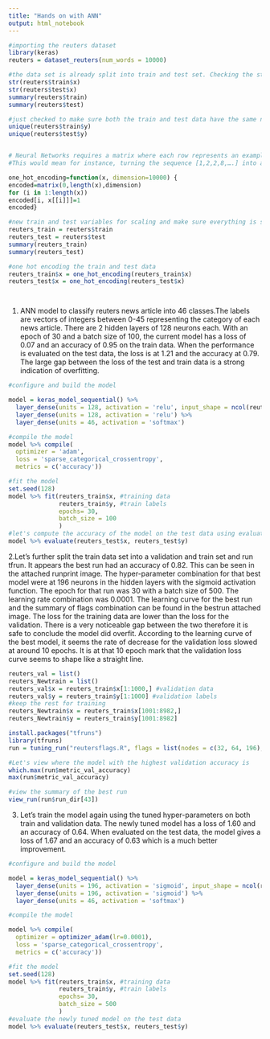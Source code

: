 ---
title: "Hands on with ANN"
output: html_notebook
---

```{r}
#importing the reuters dataset
library(keras)
reuters = dataset_reuters(num_words = 10000)

#the data set is already split into train and test set. Checking the structure of both train and test
str(reuters$train$x)
str(reuters$test$x)
summary(reuters$train)
summary(reuters$test)

#just checked to make sure both the train and test data have the same number of classes
unique(reuters$train$y)
unique(reuters$test$y)


# Neural Networks requires a matrix where each row represents an example and each column represent an attribute of that example. Therefore, to prepare this data for neural networks we need to make sure that all examples have the same number of columns ( that is, they are vectors of the same length). To do this, we do onehot encoding of each example to turn them into vectors of 0s and 1s.
#This would mean for instance, turning the sequence [1,2,2,8,….] into a 10000 dimensional vector that would be all zeros except for indices 1,2,8, etc. In other words, we turn each news article into a 10000 dimensional binary vector which indicates which of the top 10000 frequent words occur in that article.

one_hot_encoding=function(x, dimension=10000) {
encoded=matrix(0,length(x),dimension)
for (i in 1:length(x))
encoded[i, x[[i]]]=1
encoded}

#new train and test variables for scaling and make sure everything is still the same
reuters_train = reuters$train
reuters_test = reuters$test
summary(reuters_train)
summary(reuters_test)

#one hot encoding the train and test data
reuters_train$x = one_hot_encoding(reuters_train$x)
reuters_test$x = one_hot_encoding(reuters_test$x)




```

1. ANN model to classify reuters news article into 46 classes.The labels are vectors of integers between 0-45 representing the category of each news article. There are 2 hidden layers of 128 neurons each. With an epoch of 30 and a batch size of 100, the current model has a loss of 0.07 and an accuracy of 0.95 on the train data. When the performance is evaluated on the test data, the loss is at 1.21 and the accuracy at 0.79. The large gap between the loss of the test and train data is a strong indication of overfitting.
```{r}
#configure and build the model

model = keras_model_sequential() %>%
  layer_dense(units = 128, activation = 'relu', input_shape = ncol(reuters_train$x)) %>% 
  layer_dense(units = 128, activation = 'relu') %>%
  layer_dense(units = 46, activation = 'softmax') 

#compile the model
model %>% compile(
  optimizer = 'adam',
  loss = 'sparse_categorical_crossentropy',
  metrics = c('accuracy'))

#fit the model
set.seed(128)
model %>% fit(reuters_train$x, #training data
              reuters_train$y, #train labels
              epochs= 30, 
              batch_size = 100
              )
#let's compute the accuracy of the model on the test data using evaluate
model %>% evaluate(reuters_test$x, reuters_test$y)


```

2.Let's further split the train data set into a validation and train set and run tfrun. It appears the best run had an accuracy of 0.82. This can be seen in the attached runprint image. The hyper-parameter combination for that best model were at 196 neurons in the hidden layers with the sigmoid activation function.  The epoch for that run was 30 with a batch size of 500. The learning rate combination was 0.0001. The learning curve for the best run and the summary of flags combination can be found in the bestrun attached image. The loss for the training data are lower than the loss for the validation. There is a very noticeable gap between the two therefore it is safe to conclude the model did overfit. According to the learning curve of the best model, it seems the rate of decrease for the validation loss slowed at around 10 epochs. It is at that 10 epoch mark that the validation loss curve seems to shape like a straight line. 
```{r}

reuters_val = list()
reuters_Newtrain = list()
reuters_val$x = reuters_train$x[1:1000,] #validation data
reuters_val$y = reuters_train$y[1:1000] #validation labels
#keep the rest for training
reuters_Newtrain$x = reuters_train$x[1001:8982,]
reuters_Newtrain$y = reuters_train$y[1001:8982]

install.packages("tfruns")
library(tfruns)
run = tuning_run("reutersflags.R", flags = list(nodes = c(32, 64, 196),learning_rate= c(0.01, 0.05, 0.001, 0.0001), batch_size=c(50,100,250, 500),epochs=c(30,50,100),activation=c("relu","sigmoid","tanh")), sample = 0.20)

#Let's view where the model with the highest validation accuracy is
which.max(run$metric_val_accuracy)
max(run$metric_val_accuracy)

#view the summary of the best run
view_run(run$run_dir[43])

```
 3. Let's train the model again using the tuned hyper-parameters on both train and validation data. The newly tuned model has a loss of 1.60 and an accuracy of 0.64. When evaluated on the test data, the model gives a loss of 1.67 and an accuracy of 0.63 which is a much better improvement.
```{r}

#configure and build the model

model = keras_model_sequential() %>%
  layer_dense(units = 196, activation = 'sigmoid', input_shape = ncol(reuters_train$x)) %>% 
  layer_dense(units = 196, activation = 'sigmoid') %>%
  layer_dense(units = 46, activation = 'softmax') 

#compile the model

model %>% compile(
  optimizer = optimizer_adam(lr=0.0001),
  loss = 'sparse_categorical_crossentropy',
  metrics = c('accuracy'))

#fit the model
set.seed(128)
model %>% fit(reuters_train$x, #training data
              reuters_train$y, #train labels
              epochs= 30, 
              batch_size = 500
              )
#evaluate the newly tuned model on the test data
model %>% evaluate(reuters_test$x, reuters_test$y)


```

